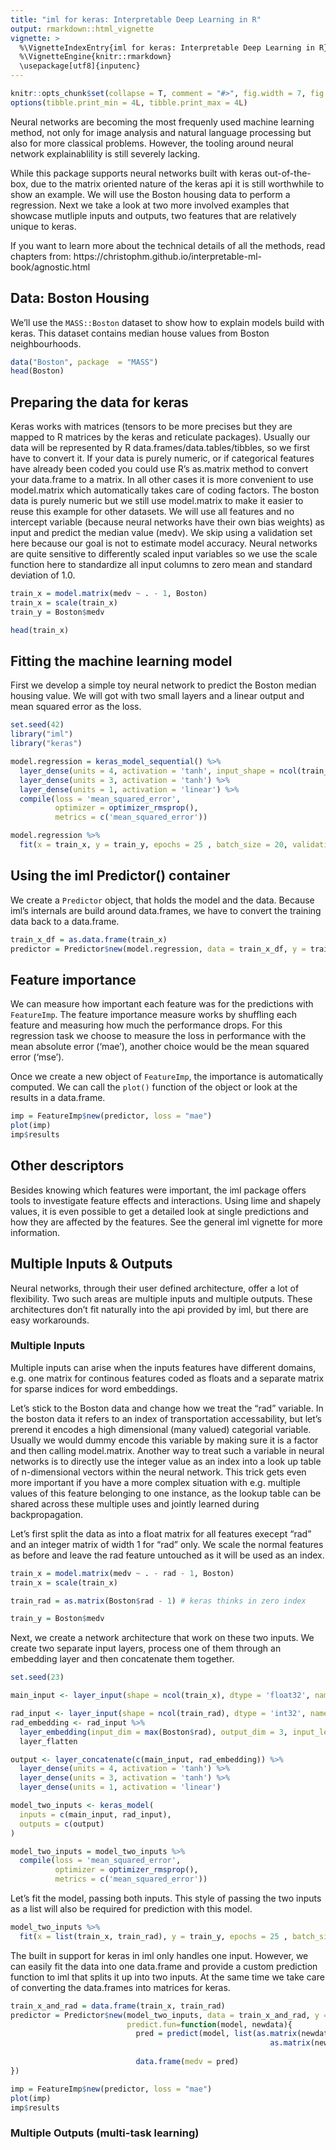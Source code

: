 ```yaml
---
title: "iml for keras: Interpretable Deep Learning in R"
output: rmarkdown::html_vignette
vignette: >
  %\VignetteIndexEntry{iml for keras: Interpretable Deep Learning in R}
  %\VignetteEngine{knitr::rmarkdown}
  \usepackage[utf8]{inputenc}
---
```


```r
knitr::opts_chunk$set(collapse = T, comment = "#>", fig.width = 7, fig.height = 7, fig.align = "center")
options(tibble.print_min = 4L, tibble.print_max = 4L)
```

Neural networks are becoming the most frequenly used machine learning method, not only for image analysis and natural language processing but also for more classical problems. However, the tooling around neural network explainablility is still severely lacking.

While this package supports neural networks built with keras out-of-the-box, due to the matrix oriented nature of the keras api it is still worthwhile to show an example. We will use the Boston housing data to perform a regression. Next we take a look at two more involved examples that showcase mutliple inputs and outputs, two features that are relatively unique to keras.

If you want to learn more about the technical details of all the methods, read chapters from: https://christophm.github.io/interpretable-ml-book/agnostic.html

## Data: Boston Housing

We'll use the `MASS::Boston` dataset to show how to explain models build with keras. This dataset contains median house values from Boston neighbourhoods. 

```r
data("Boston", package  = "MASS")
head(Boston)
```

## Preparing the data for keras

Keras works with matrices (tensors to be more precises but they are mapped to R matrices by the keras and reticulate packages). Usually our data will be represented by R data.frames/data.tables/tibbles, so we first have to convert it.
If your data is purely numeric, or if categorical features have already been coded you could use R's as.matrix method to convert your data.frame to a matrix. In all other cases it is more convenient to use model.matrix which automatically takes care of coding factors.
The boston data is purely numeric but we still use model.matrix to make it easier to reuse this example for other datasets.
We will use all features and no intercept variable (because neural networks have their own bias weights) as input and predict the median value (medv). We skip using a validation set here because our goal is not to estimate model accuracy. Neural networks are quite sensitive to differently scaled input variables so we use the scale function here to standardize all input columns to zero mean and standard deviation of 1.0.

```r
train_x = model.matrix(medv ~ . - 1, Boston)
train_x = scale(train_x)
train_y = Boston$medv

head(train_x)
```

## Fitting the machine learning model

First we develop a simple toy neural network to predict the Boston median housing value. We will got with two small layers and a linear output
and mean squared error as the loss. 

```r
set.seed(42)
library("iml")
library("keras")

model.regression = keras_model_sequential() %>% 
  layer_dense(units = 4, activation = 'tanh', input_shape = ncol(train_x)) %>% 
  layer_dense(units = 3, activation = 'tanh') %>% 
  layer_dense(units = 1, activation = 'linear') %>%
  compile(loss = 'mean_squared_error',
          optimizer = optimizer_rmsprop(),
          metrics = c('mean_squared_error'))

model.regression %>%
  fit(x = train_x, y = train_y, epochs = 25 , batch_size = 20, validation_split = 0, verbose = 0)
```

## Using the iml Predictor() container

We create a `Predictor` object, that holds the model and the data. Because iml's internals are build around data.frames, we have to convert the training data back to a data.frame.

```r
train_x_df = as.data.frame(train_x)
predictor = Predictor$new(model.regression, data = train_x_df, y = train_y)
```


## Feature importance

We can measure how important each feature was for the predictions with `FeatureImp`. The feature importance measure works by shuffling each feature and measuring how much the performance drops. For this regression task we choose to measure the loss in performance with the mean absolute error ('mae'), another choice would be the  mean squared error ('mse').


Once we create a new object of `FeatureImp`, the importance is automatically computed. 
We can call the `plot()` function of the object or look at the results in a data.frame.
```r
imp = FeatureImp$new(predictor, loss = "mae")
plot(imp)
imp$results
```

## Other descriptors

Besides knowing which features were important, the iml package offers tools to investigate feature effects and interactions. Using lime and shapely values, it is even possible to get a detailed look at single predictions and how they are affected by the features. See the general iml vignette for more information.

## Multiple Inputs & Outputs

Neural networks, through their user defined architecture, offer a lot of flexibility. Two such areas are multiple inputs and multiple outputs. These architectures don't fit naturally  into the api provided by iml, but there are easy workarounds.

### Multiple Inputs
Multiple inputs can arise when the inputs features have different domains, e.g. one matrix for continous features coded as floats and a separate matrix for sparse indices for word embeddings.

Let's stick to the Boston data and change how we treat the "rad" variable. In the boston data it refers to an index of transportation accessability, but let's prerend it encodes a high dimensional (many valued) categorial variable. Usually we would dummy encode this variable by making sure it is a factor and then calling model.matrix. Another way to treat such a variable in neural networks is to directly use the integer value as an index into a look up table of n-dimensional vectors within the neural network. This trick gets even more important if you have a more complex situation with e.g. multiple values of this feature belonging to one instance, as the lookup table can be shared across these multiple uses and jointly learned during backpropagation.


Let's first split the data as into a float matrix for all features execept "rad" and an integer matrix of width 1 for "rad" only. We scale the normal features as before and leave the rad feature untouched as it will be used as an index.

```r

train_x = model.matrix(medv ~ . - rad - 1, Boston)
train_x = scale(train_x)

train_rad = as.matrix(Boston$rad - 1) # keras thinks in zero index

train_y = Boston$medv
```

Next, we create a network architecture that work on these two inputs. We create two separate input layers, process one of them through
an embedding layer and then concatenate them together.

```r
set.seed(23)

main_input <- layer_input(shape = ncol(train_x), dtype = 'float32', name = 'main_input')

rad_input <- layer_input(shape = ncol(train_rad), dtype = 'int32', name = 'rad_input')
rad_embedding <- rad_input %>%
  layer_embedding(input_dim = max(Boston$rad), output_dim = 3, input_length = 1) %>%
  layer_flatten

output <- layer_concatenate(c(main_input, rad_embedding)) %>%
  layer_dense(units = 4, activation = 'tanh') %>% 
  layer_dense(units = 3, activation = 'tanh') %>% 
  layer_dense(units = 1, activation = 'linear')

model_two_inputs <- keras_model(
  inputs = c(main_input, rad_input),
  outputs = c(output)
)

model_two_inputs = model_two_inputs %>%
  compile(loss = 'mean_squared_error',
          optimizer = optimizer_rmsprop(),
          metrics = c('mean_squared_error'))
```

Let's fit the model, passing both inputs. This style of passing the two inputs as a list will also be required for prediction with this model.

```r
model_two_inputs %>%
  fit(x = list(train_x, train_rad), y = train_y, epochs = 25 , batch_size = 20, validation_split = 0, verbose = 0)
```

The built in support for keras in iml only handles one input. However, we can easily fit the data into one data.frame and provide a custom prediction function to iml that splits it up into two inputs. At the same time we take care of converting the data.frames into matrices for keras.

```r
train_x_and_rad = data.frame(train_x, train_rad)
predictor = Predictor$new(model_two_inputs, data = train_x_and_rad, y = train_y,
                          predict.fun=function(model, newdata){
                            pred = predict(model, list(as.matrix(newdata[,1:ncol(train_x)]),
                                                          as.matrix(newdata[,(ncol(train_x) + 1):(ncol(newdata))])))
                           
                            data.frame(medv = pred)
})
```

```r
imp = FeatureImp$new(predictor, loss = "mae")
plot(imp)
imp$results
```

### Multiple Outputs (multi-task learning)